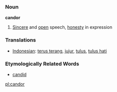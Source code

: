=== Noun ===

'''candor'''

# [[Sincere]] and [[open]] speech, [[honesty]] in expression

=== Translations ===
*[[Indonesian]]: [[terus terang]], [[jujur]], [[tulus]], [[tulus hati]]

=== Etymologically Related Words ===
*[[candid]]

[[pl:candor]]
